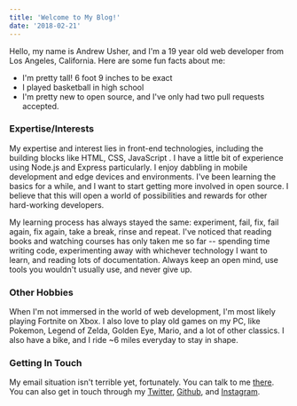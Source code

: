 ```yaml
---
title: 'Welcome to My Blog!'
date: '2018-02-21'
---
```


Hello, my name is Andrew Usher, and I'm a 19 year old web developer from Los Angeles, California. Here are some fun facts about me:

- I'm pretty tall! 6 foot 9 inches to be exact
- I played basketball in high school
- I'm pretty new to open source, and I've only had two pull requests accepted.

### Expertise/Interests

My expertise and interest lies in front-end technologies, including the building blocks like HTML, CSS, JavaScript . I have a little bit of experience using Node.js and Express particularly. I enjoy dabbling in mobile development and edge devices and environments. I've been learning the basics for a while, and I want to start getting more involved in open source. I believe that this will open a world of possibilities and rewards for other hard-working developers.

My learning process has always stayed the same: experiment, fail, fix, fail again, fix again, take a break, rinse and repeat. I've noticed that reading books and watching courses has only taken me so far -- spending time writing code, experimenting away with whichever technology I want to learn, and reading lots of documentation. Always keep an open mind, use tools you wouldn't usually use, and never give up.

### Other Hobbies

When I'm not immersed in the world of web development, I'm most likely playing Fortnite on Xbox. I also love to play old games on my PC, like Pokemon, Legend of Zelda, Golden Eye, Mario, and a lot of other classics. I also have a bike, and I ride ~6 miles everyday to stay in shape.

### Getting In Touch

My email situation isn't terrible yet, fortunately. You can talk to me [there](mailto:andrewusher00@gmail.com). You can also get in touch through my [Twitter](https://twitter.com/andrewusher17), [Github](https://github.com/AndrewUsher), and [Instagram](https://instagram.com/andrewusher17).
